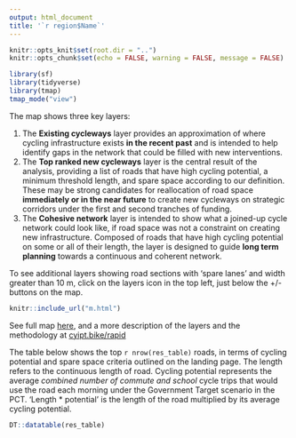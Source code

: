 ```yaml
---
output: html_document
title: '`r region$Name`'
---
```


```r
knitr::opts_knit$set(root.dir = "..")
knitr::opts_chunk$set(echo = FALSE, warning = FALSE, message = FALSE)
```

```r
library(sf)
library(tidyverse)
library(tmap)
tmap_mode("view")
```

The map shows three key layers:

1. The **Existing cycleways** layer provides an approximation of where cycling infrastructure exists **in the recent past** and is intended to help identify gaps in the network that could be filled with new interventions.
2. The **Top ranked new cycleways** layer is the central result of the analysis, providing a list of roads that have high cycling potential, a minimum threshold length, and spare space according to our definition. These may be strong candidates for reallocation of road space **immediately or in the near future** to create new cycleways on strategic corridors under the first and second tranches of funding.
3. The **Cohesive network** layer is intended to show what a joined-up cycle network could look like, if road space was not a constraint on creating new infrastructure. Composed of roads that have high cycling potential on some or all of their length, the layer is designed to guide **long term planning** towards a continuous and coherent network.

To see additional layers showing road sections with 'spare lanes' and width greater than 10 m, click on the layers icon in the top left, just below the +/- buttons on the map.

```r
knitr::include_url("m.html")
```

See full map [here](m.html), and a more description of the layers and the methodology at [cyipt.bike/rapid](https://www.cyipt.bike/rapid/)

The table below shows the top `r nrow(res_table)` roads, in terms of cycling potential and spare space criteria outlined on the landing page.
The length refers to the continuous length of road.
Cycling potential represents the average *combined number of commute and school* cycle trips that would use the road each morning under the Government Target scenario in the PCT.
'Length * potential' is the length of the road multiplied by its average cycling potential.

```r
DT::datatable(res_table)
```

